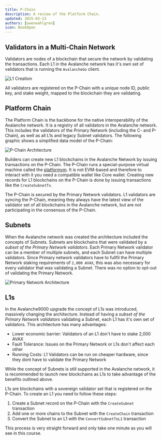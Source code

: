 ```yaml
---
title: P-Chain
description: A review of the Platform Chain.
updated: 2025-03-13
authors: [owenwahlgren]
icon: BookOpen
---
```


## Validators in a Multi-Chain Network

Validators are nodes of a blockchain that secure the network by validating the transactions.
Each L1 in the Avalanche network has it's own set of validators that is running the `AvalancheGo` client.

<img src="/course-images/l1-validator-management/l1s.png" alt="L1 Creation" />

All validators are registered on the P-Chain with a unique node ID, public key, and stake weight, mapped to the blockchain they are validating.

## Platform Chain

The Platform Chain is the backbone for the native interoperability of the Avalanche network. It is a
registry of all validators in the Avalanche network. This includes the validators of the Primary
Network (including the C- and P-Chain), as well as all L1s and legacy Subnet validators. The
following graphic shows a simplified data model of the P-Chain:

<img src="/common-images/p-chain/data-model.png" alt="P-Chain Architecture" />

Builders can create new L1 blockchains in the Avalanche Network by issuing transactions on the
P-Chain. The P-Chain runs a special-purpose virtual machine called the
[platformvm](https://github.com/ava-labs/avalanchego/tree/master/vms/platformvm). It is not
EVM-based and therefore to interact with it you need a compatible wallet like Core wallet. Creating
new records for L1 blockchains on the P-Chain is done by issuing transactions like the `CreateSubnetTx`.

The P-Chain is secured by the Primary Network validators. L1 validators are syncing the P-Chain,
meaning they always have the latest view of the validator set of all blockchains in the Avalanche
network, but are not participating in the consensus of the P-Chain.


## Subnets

When the Avalanche network was created the architecture included the concepts of Subnets. Subnets
are blockchains that were validated by a *subset of the Primary Network validators*. Each Primary
Network validator can be a member of multiple subnets, and each Subnet can have multiple validators.
Since Primary network validators have to fullfil the Primary Network staking requirements of
`2,000 AVAX`, this was also necessary for every validator that was validating a Subnet. There was no
option to opt-out of validating the Primary Network.

<img src="/course-images/l1-validator-management/primary-network.png" alt="Primary Network
Architecture" />

## L1s

In the Avalanche9000 upgrade the concept of L1s was introduced, massively changing the architecture.
Instead of having a *subset of the Primary Network validators* validating a Subnet, each L1 has it's
own set of validators. This architecture has many advantages:

- Lower economic barrier: Validators of an L1 don't have to stake 2,000 AVAX
- Fault Tolerance: Issues on the Primary Network or L1s don't affect each other
- Running Costs: L1 Validators can be run on cheaper hardware, since they dont have to validate the
  Primary Network

While the concept of Subnets is still supported in the Avalanche network, it is recommended to launch
new blockchains as L1s to take advantage of the benefits outlined above.

L1s are blockchains with a sovereign validator set that is registered on the P-Chain. To create an
L1 you need to follow these steps:

1. Create a Subnet record on the P-Chain with the `CreateSubnet` transaction
2. Add one or more chains to the Subnet with the `CreateChain` transaction
3. Convert the Subnet to an L1 with the `ConvertSubnetToL1` transaction

This process is very straight forward and only take one minute as you will see in this course.

